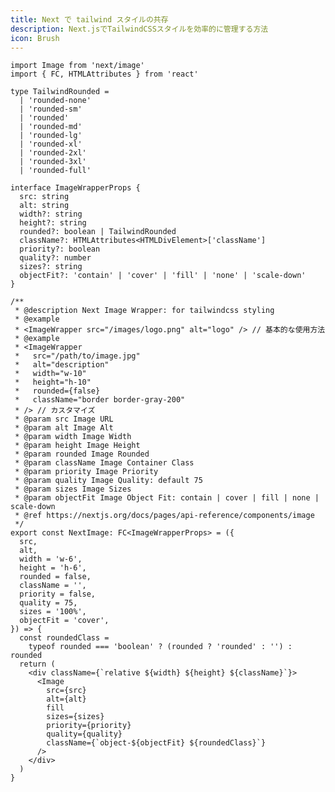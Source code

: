 ```yaml
---
title: Next で tailwind スタイルの共存
description: Next.jsでTailwindCSSスタイルを効率的に管理する方法
icon: Brush
---
```


```tsx
import Image from 'next/image'
import { FC, HTMLAttributes } from 'react'

type TailwindRounded =
  | 'rounded-none'
  | 'rounded-sm'
  | 'rounded'
  | 'rounded-md'
  | 'rounded-lg'
  | 'rounded-xl'
  | 'rounded-2xl'
  | 'rounded-3xl'
  | 'rounded-full'

interface ImageWrapperProps {
  src: string
  alt: string
  width?: string
  height?: string
  rounded?: boolean | TailwindRounded
  className?: HTMLAttributes<HTMLDivElement>['className']
  priority?: boolean
  quality?: number
  sizes?: string
  objectFit?: 'contain' | 'cover' | 'fill' | 'none' | 'scale-down'
}

/**
 * @description Next Image Wrapper: for tailwindcss styling
 * @example
 * <ImageWrapper src="/images/logo.png" alt="logo" /> // 基本的な使用方法
 * @example
 * <ImageWrapper
 *   src="/path/to/image.jpg"
 *   alt="description"
 *   width="w-10"
 *   height="h-10"
 *   rounded={false}
 *   className="border border-gray-200"
 * /> // カスタマイズ
 * @param src Image URL
 * @param alt Image Alt
 * @param width Image Width
 * @param height Image Height
 * @param rounded Image Rounded
 * @param className Image Container Class
 * @param priority Image Priority
 * @param quality Image Quality: default 75
 * @param sizes Image Sizes
 * @param objectFit Image Object Fit: contain | cover | fill | none | scale-down
 * @ref https://nextjs.org/docs/pages/api-reference/components/image
 */
export const NextImage: FC<ImageWrapperProps> = ({
  src,
  alt,
  width = 'w-6',
  height = 'h-6',
  rounded = false,
  className = '',
  priority = false,
  quality = 75,
  sizes = '100%',
  objectFit = 'cover',
}) => {
  const roundedClass =
    typeof rounded === 'boolean' ? (rounded ? 'rounded' : '') : rounded
  return (
    <div className={`relative ${width} ${height} ${className}`}>
      <Image
        src={src}
        alt={alt}
        fill
        sizes={sizes}
        priority={priority}
        quality={quality}
        className={`object-${objectFit} ${roundedClass}`}
      />
    </div>
  )
}

```
